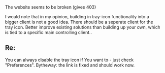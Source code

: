 The website seems to be broken (gives 403)


I would note that in my opinion, building in tray-icon functionality into a bigger client is not a good idea. There should be a seperate client for the tray icon. Better improve existing solutions than building up your own, which is tied to a specific main controlling client..

== Re: ==

You can always disable the tray icon if You want to - just check "Preferences".  Bytheway: the link is fixed and should work now.